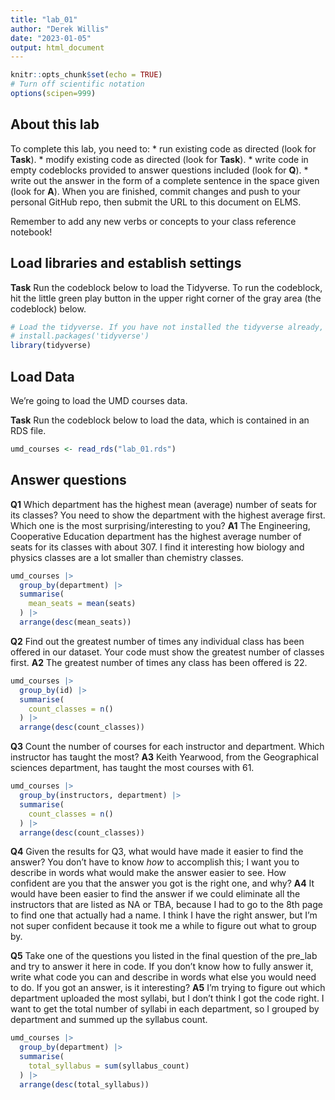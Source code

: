 ```yaml
---
title: "lab_01"
author: "Derek Willis"
date: "2023-01-05"
output: html_document
---
```


```r
knitr::opts_chunk$set(echo = TRUE)
# Turn off scientific notation
options(scipen=999)
```

## About this lab

To complete this lab, you need to: \* run existing code as directed (look for **Task**). \* modify existing code as directed (look for **Task**). \* write code in empty codeblocks provided to answer questions included (look for **Q**). \* write out the answer in the form of a complete sentence in the space given (look for **A**). When you are finished, commit changes and push to your personal GitHub repo, then submit the URL to this document on ELMS.

Remember to add any new verbs or concepts to your class reference notebook!

## Load libraries and establish settings

**Task** Run the codeblock below to load the Tidyverse. To run the codeblock, hit the little green play button in the upper right corner of the gray area (the codeblock) below.

```r
# Load the tidyverse. If you have not installed the tidyverse already, remove the # from the next line and run it first.  
# install.packages('tidyverse')
library(tidyverse)
```

## Load Data

We're going to load the UMD courses data.

**Task** Run the codeblock below to load the data, which is contained in an RDS file.

```r
umd_courses <- read_rds("lab_01.rds")
```

## Answer questions

**Q1** Which department has the highest mean (average) number of seats for its classes? You need to show the department with the highest average first. Which one is the most surprising/interesting to you?
**A1** The Engineering, Cooperative Education department has the highest average number of seats for its classes with about 307. I find it interesting how biology and physics classes are a lot smaller than chemistry classes.

```r
umd_courses |>
  group_by(department) |>
  summarise(
    mean_seats = mean(seats)
  ) |>
  arrange(desc(mean_seats))
```

**Q2** Find out the greatest number of times any individual class has been offered in our dataset. Your code must show the greatest number of classes first. 
**A2** The greatest number of times any class has been offered is 22.

```r
umd_courses |>
  group_by(id) |>
  summarise(
    count_classes = n()
  ) |>
  arrange(desc(count_classes))
```

**Q3** Count the number of courses for each instructor and department. Which instructor has taught the most? **A3** Keith Yearwood, from the Geographical sciences department, has taught the most courses with 61.

```r
umd_courses |>
  group_by(instructors, department) |>
  summarise(
    count_classes = n()
  ) |>
  arrange(desc(count_classes))
```

**Q4** Given the results for Q3, what would have made it easier to find the answer? You don't have to know *how* to accomplish this; I want you to describe in words what would make the answer easier to see. How confident are you that the answer you got is the right one, and why? **A4** It would have been easier to find the answer if we could eliminate all the instructors that are listed as NA or TBA, because I had to go to the 8th page to find one that actually had a name. I think I have the right answer, but I'm not super confident because it took me a while to figure out what to group by.

**Q5** Take one of the questions you listed in the final question of the pre_lab and try to answer it here in code. If you don't know how to fully answer it, write what code you can and describe in words what else you would need to do. If you got an answer, is it interesting? **A5** I'm trying to figure out which department uploaded the most syllabi, but I don't think I got the code right. I want to get the total number of syllabi in each department, so I grouped by department and summed up the syllabus count.

```r
umd_courses |>
  group_by(department) |>
  summarise(
    total_syllabus = sum(syllabus_count)
  ) |>
  arrange(desc(total_syllabus))
```
